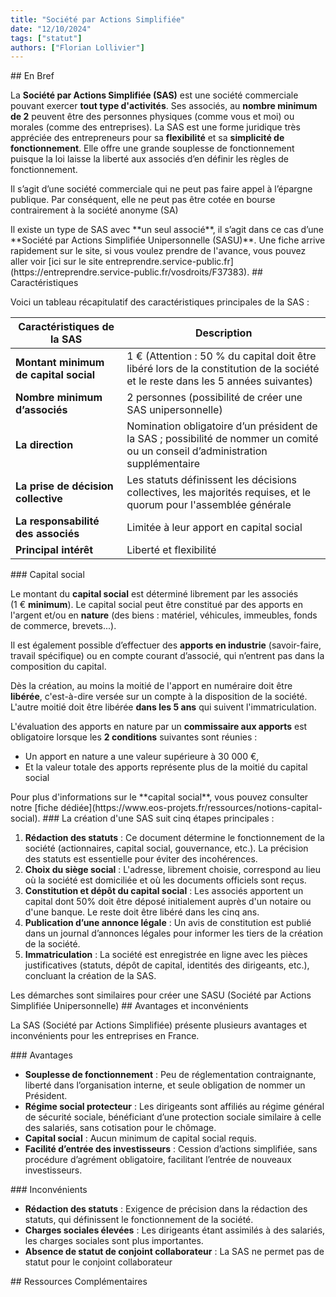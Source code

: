```yaml
---
title: "Société par Actions Simplifiée"
date: "12/10/2024"
tags: ["statut"]
authors: ["Florian Lollivier"]
---
```


<SectionTitle>
## En Bref
</SectionTitle>

La **Société par Actions Simplifiée (SAS)** est une société commerciale pouvant exercer **tout type d'activités**. Ses associés, au **nombre minimum de 2** peuvent être des personnes physiques (comme vous et moi) ou morales (comme des entreprises). La SAS est une forme juridique très appréciée des entrepreneurs pour sa **flexibilité** et sa **simplicité de fonctionnement**. Elle offre une grande souplesse de fonctionnement puisque la loi laisse la liberté aux associés d’en définir les règles de fonctionnement.

Il s’agit d’une société commerciale qui ne peut pas faire appel à l’épargne publique. Par conséquent, elle ne peut pas être cotée en bourse contrairement à la
 société anonyme (SA)

<Note>
Il existe un type de SAS avec **un seul associé**, il s’agit dans ce cas d’une **Société par Actions Simplifiée Unipersonnelle (SASU)**. Une fiche arrive rapidement sur le site, si vous voulez prendre de l'avance, vous pouvez aller voir [ici sur le site entreprendre.service-public.fr](https://entreprendre.service-public.fr/vosdroits/F37383).
</Note>

<SectionTitle>
## Caractéristiques
</SectionTitle>

Voici un tableau récapitulatif des caractéristiques principales de la SAS :

| **Caractéristiques de la SAS** | **Description** |
| --- | --- |
| **Montant minimum de capital social** | 1 € (Attention : 50 % du capital doit être libéré lors de la constitution de la société et le reste dans les 5 années suivantes) |
| **Nombre minimum d’associés** | 2 personnes (possibilité de créer une SAS unipersonnelle) |
| **La direction** | Nomination obligatoire d’un président de la SAS ; possibilité de nommer un comité ou un conseil d’administration supplémentaire |
| **La prise de décision collective** | Les statuts définissent les décisions collectives, les majorités requises, et le quorum pour l'assemblée générale |
| **La responsabilité des associés** | Limitée à leur apport en capital social |
| **Principal intérêt** | Liberté et flexibilité |

<ArrowTitle>
### Capital social
</ArrowTitle>

Le montant du **capital social** est déterminé librement par les associés (1 € **minimum**). Le capital social peut être constitué par des apports en l'argent et/ou en **nature** (des biens : matériel, véhicules, immeubles, fonds de commerce, brevets...).

Il est également possible d’effectuer des **apports en industrie** (savoir-faire, travail spécifique) ou en compte courant d’associé, qui n’entrent pas dans la composition du capital.

Dès la création, au moins la moitié de l'apport en numéraire doit être **libérée**, c'est-à-dire versée sur un compte à la disposition de la société. L'autre moitié doit être libérée **dans les 5 ans** qui suivent l'immatriculation.

L'évaluation des apports en nature par un **commissaire aux apports** est obligatoire lorsque les **2 conditions** suivantes sont réunies :

- Un apport en nature a une valeur supérieure à 30 000 €,
- Et la valeur totale des apports représente plus de la moitié du capital social

<Note>
Pour plus d'informations sur le **capital social**, vous pouvez consulter notre [fiche dédiée](https://www.eos-projets.fr/ressources/notions-capital-social).
</Note>

<ArrowTitle>
### La création d'une SAS suit cinq étapes principales :
</ArrowTitle>

1. **Rédaction des statuts** : Ce document détermine le fonctionnement de la société (actionnaires, capital social, gouvernance, etc.). La précision des statuts est essentielle pour éviter des incohérences.
2. **Choix du siège social** : L'adresse, librement choisie, correspond au lieu où la société est domiciliée et où les documents officiels sont reçus.
3. **Constitution et dépôt du capital social** : Les associés apportent un capital dont 50% doit être déposé initialement auprès d'un notaire ou d'une banque. Le reste doit être libéré dans les cinq ans.
4. **Publication d’une annonce légale** : Un avis de constitution est publié dans un journal d’annonces légales pour informer les tiers de la création de la société.
5. **Immatriculation** : La société est enregistrée en ligne avec les pièces justificatives (statuts, dépôt de capital, identités des dirigeants, etc.), concluant la création de la SAS.

<Note>
Les démarches sont similaires pour créer une SASU (Société par Actions Simplifiée Unipersonnelle)
</Note>

<SectionTitle>
## Avantages et inconvénients
</SectionTitle>

La SAS (Société par Actions Simplifiée) présente plusieurs avantages et inconvénients pour les entreprises en France.

<ArrowTitle>
### Avantages
</ArrowTitle>

- **Souplesse de fonctionnement** : Peu de réglementation contraignante, liberté dans l’organisation interne, et seule obligation de nommer un Président.
- **Régime social protecteur** : Les dirigeants sont affiliés au régime général de sécurité sociale, bénéficiant d’une protection sociale similaire à celle des salariés, sans cotisation pour le chômage.
- **Capital social** : Aucun minimum de capital social requis.
- **Facilité d’entrée des investisseurs** : Cession d’actions simplifiée, sans procédure d’agrément obligatoire, facilitant l’entrée de nouveaux investisseurs.

<ArrowTitle>
### Inconvénients
</ArrowTitle>

- **Rédaction des statuts** : Exigence de précision dans la rédaction des statuts, qui définissent le fonctionnement de la société.
- **Charges sociales élevées** : Les dirigeants étant assimilés à des salariés, les charges sociales sont plus importantes.
- **Absence de statut de conjoint collaborateur** : La SAS ne permet pas de statut pour le conjoint collaborateur

<SectionTitle>
## Ressources Complémentaires
</SectionTitle>

<RessourcesSection>
	<RessourceLink
		title={"Société par actions simplifiée (SAS) : ce qu'il faut savoir"}
		link={"https://entreprendre.service-public.fr/vosdroits/F37366"}
		author={"entreprendre.service-public.fr"}
	/>
</RessourcesSection>

